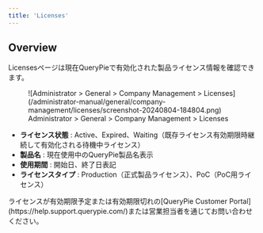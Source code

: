```yaml
---
title: 'Licenses'
---
```



## Overview

Licensesページは現在QueryPieで有効化された製品ライセンス情報を確認できます。

<figure data-layout="center" data-align="center">
![Administrator &gt; General &gt; Company Management &gt; Licenses](/administrator-manual/general/company-management/licenses/screenshot-20240804-184804.png)
<figcaption>
Administrator &gt; General &gt; Company Management &gt; Licenses
</figcaption>
</figure>

*  **ライセンス状態** : Active、Expired、Waiting（既存ライセンス有効期限時継続して有効化される待機中ライセンス）
*  **製品名** : 現在使用中のQueryPie製品名表示
*  **使用期間** : 開始日、終了日表記
*  **ライセンスタイプ** : Production（正式製品ライセンス）、PoC（PoC用ライセンス）

<Callout type="info">
ライセンスが有効期限予定または有効期限切れの[QueryPie Customer Portal](https://help.support.querypie.com/)または営業担当者を通じてお問い合わせください。
</Callout>


